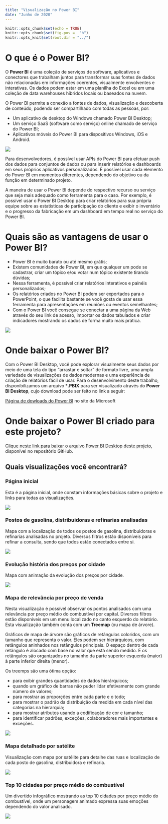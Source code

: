 ```yaml
---
title: "Visualização no Power BI"
date: "Junho de 2020"
---
```


```r
knitr::opts_chunk$set(echo = TRUE)
knitr::opts_chunk$set(fig.pos =  "h")
knitr::opts_knit$set(root.dir = "../")
```

# O que é o Power BI?

O **Power BI** é uma coleção de serviços de software, aplicativos e conectores que trabalham juntos para transformar suas fontes de dados não relacionadas em informações coerentes, visualmente envolventes e interativas. Os dados podem estar em uma planilha do Excel ou em uma coleção de data warehouses híbridos locais ou baseados na nuvem. 

O Power BI permite a conexão a fontes de dados, visualização e descoberta de conteúdo, podendo ser compartilhado com todas as pessoas, por:

* Um aplicativo de desktop do Windows chamado Power BI Desktop;
* Um serviço SaaS (software como serviço) online chamado de serviço do Power BI;
* Aplicativos móveis do Power BI para dispositivos Windows, iOS e Android.

![](https://raw.githubusercontent.com/ldaniel/Spatial-Statistics-Applications/master/images/powerbi/o_que_powerbi.jpg)

Para desenvolvedores, é possível usar APIs do Power BI para efetuar push dos dados para conjuntos de dados ou para inserir relatórios e dashboards em seus próprios aplicativos personalizados. É possível usar cada elemento do Power BI em momentos diferentes, dependendo do objetivo ou da função em determinado projeto.

A maneira de usar o Power BI depende do respectivo recurso ou serviço que seja mais adequado como ferramenta para o caso. Por exemplo, é possível usar o Power BI Desktop para criar relatórios para sua própria equipe sobre as estatísticas de participação do cliente e exibir o inventário e o progresso da fabricação em um dashboard em tempo real no serviço do Power BI.

# Quais são as vantagens de usar o Power BI? 

* Power BI é muito barato ou até mesmo grátis; 
* Existem comunidades de Power BI, em que qualquer um pode se cadastrar, criar um tópico e/ou votar num tópico existente tirando dúvidas; 
* Nessa ferramenta, é possível criar relatórios interativos e painéis personalizados; 
* Os relatórios criados no Power BI podem ser exportados para o PowerPoint, o que facilita bastante se você gosta de usar essa ferramenta para apresentações em reuniões ou eventos semelhantes; 
* Com o Power BI você consegue se conectar a uma página da Web através do seu link de acesso, importar os dados tabulados e criar indicadores mostrando os dados de forma muito mais prática.

![](https://raw.githubusercontent.com/ldaniel/Spatial-Statistics-Applications/master/images/powerbi/power-bi-overview-blocks.png)

# Onde baixar o Power BI?

Com o Power BI Desktop, você pode explorar visualmente seus dados por meio de uma tela do tipo "arrastar e soltar" de formato livre, uma ampla variedade de visualizações de dados modernas e uma experiência de criação de relatórios fácil de usar. Para o desenvolvimento deste trabalho, disponibilizamos um arquivo ***.PBIX** para ser visualizado através do **Power BI Desktop**, cujo download pode ser feito no link a seguir:

[Página de dowloads do Power BI](https://powerbi.microsoft.com/en-us/downloads/) no site da Microsoft

# Onde baixar o Power BI criado para este projeto?

[Clique neste link para baixar o arquivo Power BI Desktop deste projeto](https://github.com/ldaniel/Spatial-Statistics-Applications/blob/master/visualizations/FGV-Spatial-Statistics-Applications.pbix?raw=true), disponível no repositório GitHub.

## Quais visualizações você encontrará?

### Página inicial

Esta é a página inicial, onde constam informações básicas sobre o projeto e links para todas as visualizações.

![](https://raw.githubusercontent.com/ldaniel/Spatial-Statistics-Applications/master/images/powerbi/power-bi-viz-home.png)

### Postos de gasolina, distribuidoras e refinarias analisadas

Mapa com a localização de todos os postos de gasolina, distribuidoras e refinarias analisadas no projeto. Diversos filtros estão disponíveis para refinar a consulta, sendo que todos estão conectados entre si.

![](https://raw.githubusercontent.com/ldaniel/Spatial-Statistics-Applications/master/images/powerbi/power-bi-viz-details.png)

### Evolução história dos preços por cidade

Mapa com animação da evolução dos preços por cidade.

![](https://raw.githubusercontent.com/ldaniel/Spatial-Statistics-Applications/master/images/powerbi/power-bi-viz-historical.png)

### Mapa de relevância por preço de venda

Nesta visualização é possível observar os pontos analisados com uma relevância por preço médio do combustível por capital. Diversos filtros estão disponíveis em um menu localizado no canto esquerdo do relatório. Esta visualização também conta com um **Treemap** (ou mapa de árvore).

Gráficos de mapa de árvore são gráficos de retângulos coloridos, com um tamanho que representa o valor. Eles podem ser hierárquicos, com retângulos aninhados nos retângulos principais. O espaço dentro de cada retângulo é alocado com base no valor que está sendo medido. E os retângulos são organizados no tamanho da parte superior esquerda (maior) à parte inferior direita (menor).

Os treemps são uma ótima opção:

* para exibir grandes quantidades de dados hierárquicos;
* quando um gráfico de barras não puder lidar efetivamente com grande número de valores;
* para mostrar as proporções entre cada parte e o todo;
* para mostrar o padrão da distribuição da medida em cada nível das categorias na hierarquia;
* para mostrar atributos usando a codificação de cor e tamanho;
* para identificar padrões, exceções, colaboradores mais importantes e exceções.

![](https://raw.githubusercontent.com/ldaniel/Spatial-Statistics-Applications/master/images/powerbi/power-bi-viz-relevance.png)

### Mapa detalhado por satélite

Visualização com mapa por satélite para detalhe das ruas e localização de cada posto de gasolina, distribuidora e refinaria.

![](https://raw.githubusercontent.com/ldaniel/Spatial-Statistics-Applications/master/images/powerbi/power-bi-viz-streets.png)

### Top 10 cidades por preço médio do combustível

Um divertido infográfico mostrando as top 10 cidades por preço médio do combustível, onde um personagem animado expressa suas emoções dependendo do valor analisado.

![](https://raw.githubusercontent.com/ldaniel/Spatial-Statistics-Applications/master/images/powerbi/power-bi-viz-infographic.png)